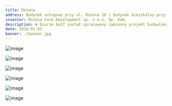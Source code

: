```yaml
---
title: Różana
address: Budynek usługowy przy ul. Różana 20 i budynek mieszkalny przy ul. Pułaskiego 5
investor: Różana Core Development sp. z o.o. Sp. Kom.
description: W biurze be37 został opracowany zamienny projekt budowlany oraz projekt wykonawczy konstrukcji. Budynki zlokalizowane na Dębnikach w Krakowie. Projekt zakładał remont istniejącego budynku przy ul. Różanej oraz budowę nowego budynku mieszkalnego przy ul. Pułaskiego. Budynek mieszkalny jest wspornikowo wysunięty nad budynek usługowy. Pod budynkiem mieszkalnym znajduje się garaż podziemny.
date: 2018-01-01
banner: ./banner.jpg
---
```

<Row>
<Col>

![image](./b1.jpg)

</Col>
<Col>

![image](./b2.jpg)

</Col>
</Row>

<Row>
<Col>

![image](./b3.jpg)

</Col>
</Row>

<Row>
<Col>

![image](./lb4.jpg)

</Col>
<Col>

![image](./b5.jpg)

</Col>

<Col>

![image](./b6.jpg)

</Col>
</Row>
